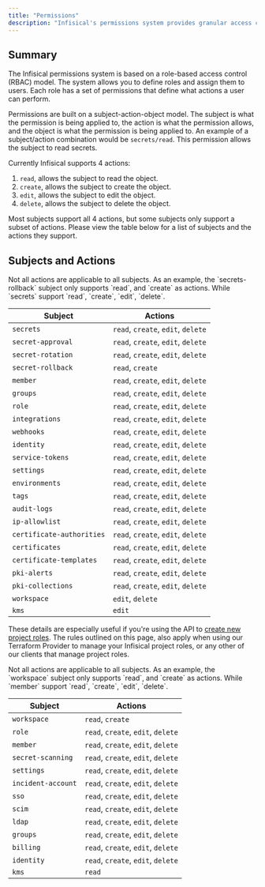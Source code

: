 ```yaml
---
title: "Permissions"
description: "Infisical's permissions system provides granular access control."
---
```


## Summary

The Infisical permissions system is based on a role-based access control (RBAC) model. The system allows you to define roles and assign them to users. Each role has a set of permissions that define what actions a user can perform.

Permissions are built on a subject-action-object model. The subject is what the permission is being applied to, the action is what the permission allows, and the object is what the permission is being applied to.
An example of a subject/action combination would be `secrets/read`. This permission allows the subject to read secrets.

Currently Infisical supports 4 actions:
1. `read`, allows the subject to read the object.
2. `create`, allows the subject to create the object.
3. `edit`, allows the subject to edit the object.
4. `delete`, allows the subject to delete the object.

Most subjects support all 4 actions, but some subjects only support a subset of actions. Please view the table below for a list of subjects and the actions they support.


## Subjects and Actions
<Tabs>
<Tab title="Project Permissions">

<Note>
  Not all actions are applicable to all subjects. As an example, the `secrets-rollback` subject only supports `read`, and `create` as actions. While `secrets` support `read`, `create`, `edit`, `delete`.
</Note>

  | Subject | Actions |
  |-----------------------------|---------|
  | `secrets`                     | `read`, `create`, `edit`, `delete` |
  | `secret-approval`             | `read`, `create`, `edit`, `delete` |
  | `secret-rotation`             | `read`, `create`, `edit`, `delete` |
  | `secret-rollback`             | `read`, `create`                   |
  | `member`                      | `read`, `create`, `edit`, `delete` |
  | `groups`                      | `read`, `create`, `edit`, `delete` |
  | `role`                        | `read`, `create`, `edit`, `delete` |
  | `integrations`                | `read`, `create`, `edit`, `delete` |
  | `webhooks`                    | `read`, `create`, `edit`, `delete` | 
  | `identity`                    | `read`, `create`, `edit`, `delete` |
  | `service-tokens`              | `read`, `create`, `edit`, `delete` |
  | `settings`                    | `read`, `create`, `edit`, `delete` |
  | `environments`                | `read`, `create`, `edit`, `delete` |
  | `tags`                        | `read`, `create`, `edit`, `delete` |
  | `audit-logs`                  | `read`, `create`, `edit`, `delete` |
  | `ip-allowlist`                | `read`, `create`, `edit`, `delete` |
  | `certificate-authorities`     | `read`, `create`, `edit`, `delete` |
  | `certificates`                | `read`, `create`, `edit`, `delete` |
  | `certificate-templates`       | `read`, `create`, `edit`, `delete` |
  | `pki-alerts`                  | `read`, `create`, `edit`, `delete` |
  | `pki-collections`             | `read`, `create`, `edit`, `delete` |
  | `workspace`                   | `edit`, `delete`                   |
  | `kms`                         | `edit`                             | 

  These details are especially useful if you're using the API to [create new project roles](../api-reference/endpoints/project-roles/create).
  The rules outlined on this page, also apply when using our Terraform Provider to manage your Infisical project roles, or any other of our clients that manage project roles.
</Tab>


<Tab title="Organization Permissions">

  <Note>
    Not all actions are applicable to all subjects. As an example, the `workspace` subject only supports `read`, and `create` as actions. While `member` support `read`, `create`, `edit`, `delete`.
  </Note>

  | Subject | Actions |
  |-----------------------------|------------------------------------|
  | `workspace`                 | `read`, `create`                   |
  | `role`                      | `read`, `create`, `edit`, `delete` |
  | `member`                    | `read`, `create`, `edit`, `delete` |
  | `secret-scanning`           | `read`, `create`, `edit`, `delete` |
  | `settings`                  | `read`, `create`, `edit`, `delete` |
  | `incident-account`          | `read`, `create`, `edit`, `delete` |
  | `sso`                       | `read`, `create`, `edit`, `delete` |
  | `scim`                      | `read`, `create`, `edit`, `delete` |
  | `ldap`                      | `read`, `create`, `edit`, `delete` |
  | `groups`                    | `read`, `create`, `edit`, `delete` |
  | `billing`                   | `read`, `create`, `edit`, `delete` |
  | `identity`                  | `read`, `create`, `edit`, `delete` |
  | `kms`                       | `read`                             |
</Tab>
</Tabs>